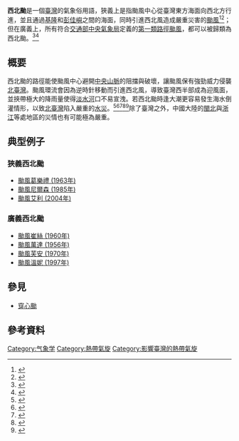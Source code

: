 '''西北颱'''是一個[[臺灣|臺灣]]的氣象俗用語，狹義上是指颱風中心從臺灣東方海面向西北方行進，並且通過[[基隆|基隆]]和[[彭佳嶼|彭佳嶼]]之間的海面，同時引進西北風造成嚴重災害的[[颱風|颱風]]<ref>{{cite web |title=何謂「西北颱」? |url=https://www.cwb.gov.tw/V8/C/K/Encyclopedia/typhoon/typhoon_list05.html#typhoon-101 |website=交通部中央氣象局 |archiveurl=https://web.archive.org/web/20210414073614/https://www.cwb.gov.tw/V8/C/K/Encyclopedia/typhoon/typhoon_list05.html |archivedate=2021-04-14}}</ref><ref>{{cite encyclopedia |author=李清勝 |title=西北颱 |encyclopedia=[[臺灣大百科全書|臺灣大百科全書]] |url=http://nrch.culture.tw/twpedia.aspx?id=1036 |archiveurl=https://web.archive.org/web/20190610211638/http://nrch.culture.tw/twpedia.aspx?id=1036 |archivedate=2019-06-10}}</ref>；但在廣義上，所有符合[[交通部中央氣象局|交通部中央氣象局]]定義的[[中央氣象局有發佈警報的颱風列表#侵臺路徑|第一類路徑颱風]]，都可以被歸類為西北颱。<ref>{{cite web |author1=蔡清彥 |author2=周根泉 |title=颱風路徑與台灣地區之風速及雨量分布 |url=http://photino.cwb.gov.tw/rdcweb/lib/cd/cd01conf/dissertation/1982/12.pdf}}</ref><ref>{{cite news |author1=雷翔宇 |author2=莊瑞琳 |title=《颱風：在下一次巨災來臨前》：颱風與台灣的十種糾纏方式 |url=https://www.thenewslens.com/article/123750 |agency=The News Lens 關鍵評論網 |date=2019-08-24}}</ref>

== 概要 ==
西北颱的路徑能使颱風中心避開[[中央山脈|中央山脈]]的阻擋與破壞，讓颱風保有強勁威力侵襲[[北臺灣|北臺灣]]。颱風環流會因為逆時針移動而引進西北風，導致臺灣西半部成為迎風面，並挾帶極大的降雨量使得[[淡水河|淡水河]]口不易宣洩。若西北颱時逢大潮更容易發生海水倒灌情形，以致[[北臺灣|北臺灣]]陷入嚴重的[[水災|水災]]。<ref>{{cite news |author1=洪麗萍 |author2=蕭明正 |title=蘭寧行徑似西北颱　北台灣防海水倒灌 |url=https://news.tvbs.com.tw/entry/481369 |agency=TVBS新聞網 |date=2004-08-11}}</ref><ref>{{cite news |title=氣象報你知 西北颱時逢大潮易淹水 |url=https://tw.appledaily.com/headline/20050920/JW37D5GP62YWIKZT2ETJLZSDJQ/ |agency=蘋果日報 |date=2005-09-20}}</ref><ref>{{cite news |author1=閻大富 |title=蘇力恐成西北颱 歷史資料災情重 |url=https://www.chinatimes.com/realtimenews/20130711002526-260405?chdtv |agency=中時新聞網 |date=2013-07-11}}</ref><ref>{{cite news |author1=沈泳吟 |author2=王宗翰 |title=蘇力走向激似賀伯！「西北颱」危險路徑 |url=https://www.chinatimes.com/realtimenews/20130711002487-260501?chdtv |agency=中時新聞網 |date=2013-07-11}}</ref><ref name="tvbs951927">{{cite news |author1=林保宏 |title=西北颱超恐怖！台灣曾遭襲4次　全台釀296死 |url=https://news.tvbs.com.tw/life/951927 |agency=TVBS新聞網 |date=2018-07-08}}</ref>除了臺灣之外，中國大陸的[[閩北|閩北]]與[[浙江|浙江]]等處地區的災情也有可能極為嚴重。

== 典型例子 ==
=== 狹義西北颱 ===
*[[台风姬罗莉亚_(1963年)|颱風葛樂禮 (1963年)]]
*[[颱風尼爾森_(1985年)|颱風尼爾森 (1985年)]]
*[[颱風艾利_(2004年)|颱風艾利 (2004年)]]

=== 廣義西北颱 ===
* [[1960年太平洋颱風季#颱風崔絲Trix|颱風崔絲 (1960年)]]
* [[颱風溫黛_(1956年)|颱風萬達 (1956年)]]
* [[1970年太平洋颱風季#熱帶風暴法蘭_(Fran)|颱風芙安 (1970年)]]
* [[颱風溫妮_(1997年)|颱風溫妮 (1997年)]]

== 參見 ==
* [[穿心颱|穿心颱]]

== 參考資料 ==
<references />

{{台灣颱風}}
[[Category:气象学|Category:气象学]]
[[Category:熱帶氣旋|Category:熱帶氣旋]]
[[Category:影響臺灣的熱帶氣旋|Category:影響臺灣的熱帶氣旋]]